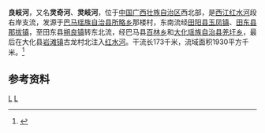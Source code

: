 {{Infobox River
  | river_name      = 良岐河
  | image_name      = 
  | image_size      = 
  | caption         = 
  | origin          = [[广西壮族自治区|广西壮族自治区]][[巴马瑶族自治县|巴马瑶族自治县]][[所略乡|所略乡]]那楼村
  | mouth           = 广西壮族自治区[[大化瑶族自治县|大化瑶族自治县]][[岩滩镇|岩滩镇]]古龙村[[红水河|红水河]]
  | basin_countries = {{PRC}}
  | length          = 173 km
  | elevation       = 
  | mouth_elevation = 
  | discharge       = 
  | watershed       = 1930 km<sup>2</sup>
}}
'''良岐河'''，又名'''灵奇河'''、'''灵岐河'''，位于[[中国|中国]][[广西壮族自治区|广西壮族自治区]]西北部，是[[西江|西江]][[红水河|红水河]]段右岸支流，发源于[[巴马瑶族自治县|巴马瑶族自治县]][[所略乡|所略乡]]那楼村，东南流经[[田阳县|田阳县]][[玉凤镇|玉凤镇]]、[[田东县|田东县]][[那拔镇|那拔镇]]，至田东县[[朔良镇|朔良镇]]转东北流，经巴马县[[百林乡|百林乡]]和[[大化瑶族自治县|大化瑶族自治县]][[羌圩乡|羌圩乡]]，最后在大化县[[岩滩镇|岩滩镇]]古龙村北注入[[红水河|红水河]]。干流长173千米，流域面积1930平方千米。<ref name="中国河湖大典">{{cite book zh |author=《[[中国河湖大典|中国河湖大典]]》编纂委员会 |title=《中国河湖大典·珠江卷》 |format=M|edition=1 |location=北京 |publisher=中国水利水电出版社 |date=2013年1月 |pages=75页 |id= ISBN 978-7-5170-0561-2}}</ref>

==参考资料==
{{reflist}}

[[Category:紅水河水系|L]]
[[Category:广西河流|L]]